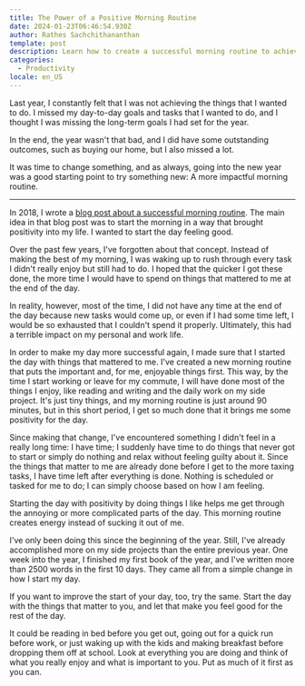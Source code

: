 ```yaml
---
title: The Power of a Positive Morning Routine
date: 2024-01-23T06:46:54.930Z
author: Rathes Sachchithananthan
template: post
description: Learn how to create a successful morning routine to achieve your goals for the day. Prioritize enjoyable activities and start your day on a positive note. Improve productivity and well-being.
categories:
  - Productivity
locale: en_US
---
```


Last year, I constantly felt that I was not achieving the things that I wanted to do. I missed my day-to-day goals and tasks that I wanted to do, and I thought I was missing the long-term goals I had set for the year.

In the end, the year wasn't that bad, and I did have some outstanding outcomes, such as buying our home, but I also missed a lot.

It was time to change something, and as always, going into the new year was a good starting point to try something new: A more impactful morning routine.

---

In 2018, I wrote a [blog post about a successful morning routine](/blog/en/successful-morning-routines). The main idea in that blog post was to start the morning in a way that brought positivity into my life. I wanted to start the day feeling good.

Over the past few years, I've forgotten about that concept. Instead of making the best of my morning, I was waking up to rush through every task I didn't really enjoy but still had to do. I hoped that the quicker I got these done, the more time I would have to spend on things that mattered to me at the end of the day.

In reality, however, most of the time, I did not have any time at the end of the day because new tasks would come up, or even if I had some time left, I would be so exhausted that I couldn't spend it properly. Ultimately, this had a terrible impact on my personal and work life.

In order to make my day more successful again, I made sure that I started the day with things that mattered to me. I've created a new morning routine that puts the important and, for me, enjoyable things first. This way, by the time I start working or leave for my commute, I will have done most of the things I enjoy, like reading and writing and the daily work on my side project. It's just tiny things, and my morning routine is just around 90 minutes, but in this short period, I get so much done that it brings me some positivity for the day.

Since making that change, I've encountered something I didn't feel in a really long time: I have time; I suddenly have time to do things that never got to start or simply do nothing and relax without feeling guilty about it. Since the things that matter to me are already done before I get to the more taxing tasks, I have time left after everything is done. Nothing is scheduled or tasked for me to do; I can simply choose based on how I am feeling.

Starting the day with positivity by doing things I like helps me get through the annoying or more complicated parts of the day. This morning routine creates energy instead of sucking it out of me.

I've only been doing this since the beginning of the year. Still, I've already accomplished more on my side projects than the entire previous year. One week into the year, I finished my first book of the year, and I've written more than 2500 words in the first 10 days. They came all from a simple change in how I start my day.

If you want to improve the start of your day, too, try the same. Start the day with the things that matter to you, and let that make you feel good for the rest of the day.

It could be reading in bed before you get out, going out for a quick run before work, or just waking up with the kids and making breakfast before dropping them off at school. Look at everything you are doing and think of what you really enjoy and what is important to you. Put as much of it first as you can.